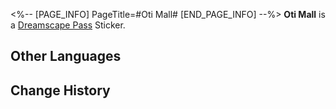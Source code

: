 <%-- [PAGE_INFO]
PageTitle=#Oti Mall#
[END_PAGE_INFO] --%>
{{Stub|Location information}}
{{Item Infobox
|id          = 223100
|image       = Dreamscape Pass Sticker Oti Mall.png
|type        = Dreamscape Pass Sticker
|type2       = Big Squanderer Stickers
|invCategory = 
|rarity      = 4
|effect      = Digital stickers that can be used to decorate the pages of the Dreamtour Handbook. They come in many different styles.
|description = 
|source1     = [[Visit Oti Mall]]
}}
{{Description|A miser in the den, a spendthrift in the wen.}}
'''Oti Mall''' is a [[Dreamscape Pass]] Sticker.

==Other Languages==
{{Other Languages
|en   = Oti Mall
|zhs  = 奥帝商业中心
|zht  = 奧帝商業中心
|ja   = オーディ・ショッピングセンター
|ko   = 오티 쇼핑센터
|es   = Centro comercial Oti
|fr   = Centre commercial Oti
|ru   = Торговый центр «Оти»
|th   = ศูนย์การค้า Oti
|vi   = Trung Tâm Thương Mại Oti
|de   = Otis Einkaufszentrum
|id   = Oti Mall
|pt   = Shopping Oti
}}

==Change History==
{{Change History|2.0}}